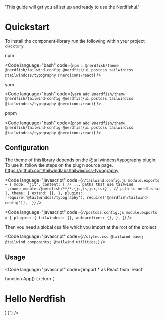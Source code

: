   'This guide will get you all set up and ready to use the Nerdfishui.'

# Quickstart

To install the component-library run the following within your project
directory.

npm

<Code
  language="bash"
  code={`npm i @nerdfish/theme @nerdfish/tailwind-config @nerdfish/ui postcss tailwindcss @tailwindcss/typography @heroicons/react`}
/>

yarn

<Code
  language="bash"
  code={`yarn add @nerdfish/theme @nerdfish/tailwind-config @nerdfish/ui postcss tailwindcss @tailwindcss/typography @heroicons/react`}
/>

pnpm

<Code
  language="bash"
  code={`pnpm add @nerdfish/theme @nerdfish/tailwind-config @nerdfish/ui postcss tailwindcss @tailwindcss/typography @heroicons/react`}
/>

## Configuration

The theme of this library depends on the @tailwindcss/typography plugin. To use
it, follow the steps on the plugin source page.
https://github.com/tailwindlabs/tailwindcss-typography

<Code
  language="javascript"
  code={`//tailwind.config.js
module.exports = {
  mode: 'jit',
  content: [
    // ... paths that use tailwind
    './node_modules/@nerdfish/**/*.{js,ts,jsx,tsx}', // path to nerdfishui
  ],
  theme: {
    extend: {},
  },
  plugins: [require('@tailwindcss/typography'), require('@nerdfish/tailwind-config')], 
}`}
/>

<Code
  language="javascript"
  code={`//postcss.config.js
module.exports = {
    plugins: {
      tailwindcss: {},
      autoprefixer: {},
    },
}`}
/>

Then you need a global css file which you import at the root of the project

<Code
  language="javascript"
  code={`//styles.css
@tailwind base;
@tailwind components;
@tailwind utilities;`}
/>

## Usage

<Code
  language="javascript"
  code={`import * as React from 'react'

function App() { return ( <ThemeProvider> <H1>Hello Nerdfish</H1>

</ThemeProvider> ) }`} />
